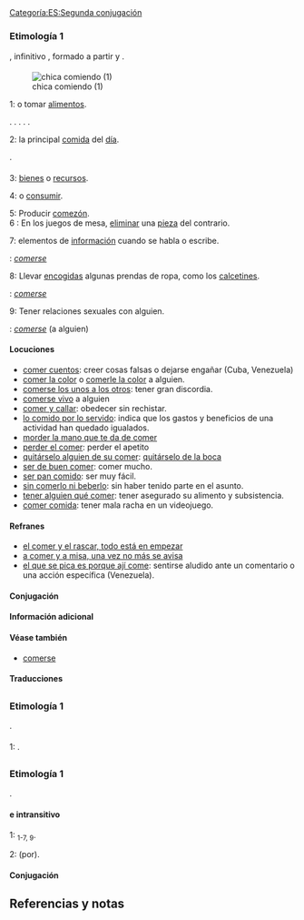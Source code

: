 == {{lengua|es}} ==
{{pron-graf|1audio1=LL-Q1321 (spa)-Rodelar-comer.wav}}
[[Categoría:ES:Segunda conjugación]]

=== Etimología 1 ===
{{etimología|la|comedere|diacrítico=comedĕre}}, infinitivo {{etim|la|comedo}}, formado a partir {{l+|la|cum|glosa=con}} y {{l+|la|edo|edō|glosa=comer}}.

==== {{verbo intransitivo|es}} ====
[[Archivo:Njam Njam!.jpg|thumb|chica comiendo (1)]]
;1: {{plm|ingerir}} o tomar [[alimento]]s.
{{uso|utct|utcp}}.
{{sinónimos|meterse entre pecho y espalda|nota=coloquial}}.
{{hiperónimo|alimentarse|ingerir}}.
{{hipónimo|desayunar|almorzar|cenar|merendar}}.
{{relacionado|beber}}.
{{ejemplo|Si no comes en varias semanas, morirás de inanición.}}
;2: {{plm|tomar}} la principal [[comida]] del [[día]].
{{sinónimo|yantar|nota=anticuado|almorzar}}.
{{ejemplo|He quedado para comer.}}

==== {{verbo transitivo|es}} ====
;3: {{plm|malgastar}} [[bien]]es o [[recurso]]s.
{{ejemplo|La mala gestión se comió las ganancias.}}
;4: {{plm|corroer}} o [[consumir]].
{{ejemplo|El orín se comió la baranda del barco.}}
{{ejemplo|Le comen los celos.}}
;5: Producir [[comezón]].
;6 {{csem|juegos}}: En los juegos de mesa, [[eliminar]] una [[pieza]] del contrario.
{{ejemplo|Se comió el caballo con la torre.}}
;7: {{plm|omitir}} elementos de [[información]] cuando se habla o escribe.
{{uso|utcp}}: ''[[comerse]]''
{{ejemplo|No habla bien, se come las terminaciones.}}
;8: Llevar [[encoger|encogidas]] algunas prendas de ropa, como los [[calcetín|calcetines]].
{{uso|utcp}}: ''[[comerse]]''
;9: Tener relaciones sexuales con alguien.
{{ámbito|Chile|Colombia|México|Perú|nota2=más común como pronominal}}
{{uso|coloquial|malsonante|utcp}}: ''[[comerse]]'' (a alguien)
{{ejemplo|¡No me digas! Así que estos dos gafos [[comerse|se comen]] a escondidas.}}

==== Locuciones ====
{{trad-arriba|Locuciones con «comer»}}
* [[comer cuentos]]: creer cosas falsas o dejarse engañar (Cuba, Venezuela)
* [[comer la color]] o [[comerle la color]] a alguien.
* [[comerse los unos a los otros]]: tener gran discordia.
* [[comerse vivo]] a alguien
* [[comer y callar]]: obedecer sin rechistar.
* [[lo comido por lo servido]]: indica que los gastos y beneficios de una actividad han quedado igualados.
* [[morder la mano que te da de comer]]
* [[perder el comer]]: perder el apetito
* [[quitárselo de su comer|quitárselo alguien de su comer]]: [[quitárselo de la boca]]
* [[ser de buen comer]]: comer mucho.
* [[ser pan comido]]: ser muy fácil.
* [[sin comerlo ni beberlo]]: sin haber tenido parte en el asunto.
* [[tener qué comer|tener alguien qué comer]]: tener asegurado su alimento y subsistencia.
* [[comer comida]]: tener mala racha en un videojuego.
{{trad-abajo}}

==== Refranes ====
* [[el comer y el rascar, todo está en empezar]]
* [[a comer y a misa, una vez no más se avisa]]
* [[el que se pica es porque ají come]]: sentirse aludido ante un comentario o una acción específica (Venezuela).

==== Conjugación ====
{{es.v.conj.er|com}}

==== Información adicional ====
{{derivad|comecome|comedero|comedor|comemierda|comensal|comensalía|comestible|comezón|comible|comida|comidero|comidilla|comido|comilitona|comilón|comilona}}

==== Véase también ====
* [[comerse]]
{{w}}
{{Wikiquote}}

==== Traducciones ====
{{trad-arriba}}
{{t|af|t1=eet}}
{{t|ay|i1=s|t1=manqʼayaña}}
{{t|ain|a1=1|t1=エ|tl1=e|nota1=tr.|a2=1|t2=イペ|tl2=ipe|nota2=intr.}}
{{t|sh|t1=jesti|t2=јести}}
{{t|sq|t1=ha}}
{{t|de|a1=1-2|t1=essen|a2=1-3|t2=verzehren|a3=4|t3=zerfressen|a4=4|t4=zernagen|a5=6|t5=schlagen|a6=7|t6=verschlucken}}
{{t|ast|a1=1-2|t1=comer|a2=2|t2=xintar}}
{{t|az|a1=1|t1=yemək}}
{{t|br|t1=debriñ}}
{{t|bg|i1=s|t1=ям}}
{{t|ca|a1=1-2|t1=menjar}}
{{t|cs|i1=s|t1=jíst}}
{{t|chr|a1=1|t1=ᎠᎩᏍᏗ|tl1=agisdi}}
{{t|cap|a1=1|t1=lul-z}}
{{t|da|i1=s|t1=spise}}
{{t|sk|t1=jesť}}
{{t|sl|i1=s|t1=jesti}}
{{t|eo|i1=s|t1=manĝi}}
{{t|et|t1=sööma}}
{{t|eu|a1=1-4|t1=jan|a2=2|t2=bazkaldu}}
{{t|fo|t1=eta}}
{{t|fi|t1=syödä}}
{{t|fr|a1=1-2|t1=manger|a2=2|t2=déjeuner}}
{{t|cy|t1=bwyta}}
{{t|gl|t1=comer}}
{{t|el|i1=s|t1=τρώω}}
{{t|el|t1=τρώγω}}
{{t|gn|i1=s|t1=u}}
{{t|he|t1=אכל}}
{{t|hu|a1=1|t1=eszik}}
{{t|en|a1=1|t1=eat|a2=2|nl2=s|t2=to|t3=have lunch|a4=6|t4=capture}}
{{t|is|t1=borđa}}
{{t|it|a1=1-2|t1=mangiare|a2=2|t2=pranzare}}
{{t|ja|a1=1|t1=食事する|t2=食べる}}
{{t|lad|t1=komer}}
{{t|la|t1=edō}}
{{t|lv|t1=ēst}}
{{t|lt|t1=valgyti}}
{{t|alc|a1=1|t1=jeféjes}}
{{t|kuz|a1=1|t1=holmtur}}
{{t|ku|a1=1|t1=xwarin}}
{{t|zh|i1=s|t1=吃|tl1=chī}}
{{t|arn|a1=1|t1=in}}
{{t|yua|i1=s|t1=janal}}
{{t|mn|t1=идэх}}
{{t|nci|i1=s|t1=cua}}
{{t|nl|i1=s|t1=eten}}
{{t|no|i1=s|t1=spise|t2=ete}}
{{t|nn|i1=s|t1=ete|t2=eta}}
{{t|oc|t1=manjar}}
{{t|pl|a1=1|t1=jeść}}
{{t|pt|a1=1-7, 9|t1=comer}}
{{t|quz|i1=s|t1=mikhuy}}
{{t|rm|t1=mangiar}}
{{t|ro|t1=mânca}}
{{t|ru|i1=s|t1=есть}}
{{t|sa|a1=1|t1=खादति}}
{{t|sv|i1=s|t1=äta}}
{{t|sw|t1=kula}}
{{t|tr|i1=s|t1=yemek}}
{{t|uk|t1=їсти}}
{{t|vec|t1=magnar}}
{{t|yag|a1=1|t1=atáma}}
{{t|yi|t1=עסן}}
{{trad-abajo}}

== {{lengua|gl}} ==
{{pron-graf|leng=gl}}

=== Etimología 1 ===
{{etimología|la|comedere|diacrítico=comedĕre|leng=gl}}.

==== {{verbo|gl}} ====
;1: {{plm}}.
{{hipónimo|leng=gl|xantar}}

== {{lengua|pt}} ==
{{pron-graf|leng=pt}}

=== Etimología 1 ===
{{etimología|la|comedere|diacrítico=comedĕre|leng=pt}}.

==== {{verbo transitivo|pt}} e intransitivo ====
;1: {{plm}}<sub>1-7, 9</sub>.
{{relacionado|leng=pt|almoçar|boiar|cear|comensal|comestível|ingerir|jantar|morder|nham|papar|trincar}}
;2: {{plm|tomar}} (por).
{{ejemplo|Você me come por tola.|trad=Me tomas por tonta.}}

==== Conjugación ====
{{pt.v.conj.er|com}}

== Referencias y notas ==
<references />

